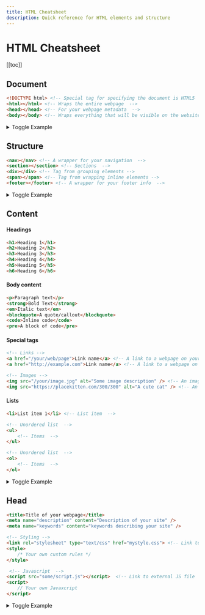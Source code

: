```yaml
---
title: HTML Cheatsheet
description: Quick reference for HTML elements and structure
---
```


# HTML Cheatsheet

[[toc]]

## Document

```html
<!DOCTYPE html> <!-- Special tag for specifying the document is HTML5  -->
<html></html> <!-- Wraps the entire webpage  -->
<head></head> <!-- For your webpage metadata  -->
<body></body> <!-- Wraps everything that will be visible on the website  -->
```

<details class="collapsable">
<summary>Toggle Example</summary>
<div>

```html
<!DOCTYPE html>
<html>
    <head>
        <!-- Meta content here -->
    </head>
    <body>
        <!-- Visible content here -->
    <body>
</html>
```

</div>
</details>


## Structure

```html
<nav></nav> <!-- A wrapper for your navigation  -->
<section></section> <!-- Sections  -->
<div></div> <!-- Tag from grouping elements -->
<span></span> <!-- Tag from wrapping inline elements -->
<footer></footer> <!-- A wrapper for your footer info  -->
```

<details class="collapsable">
<summary>Toggle Example</summary>
<div>

```html
<body>
    <nav></nav>
    <section>
        <div>Some content<div>
        <div>Some other content<div>
    </section>
    <section>
        <div>
            <span>More</span> <span>content</span>
        <div>
    </section>
    <footer>
        <div>Logo</div>
        <div>Links</div>
    </footer>
<body>
```

</div>
</details>

## Content

#### Headings

```html
<h1>Heading 1</h1>
<h2>Heading 2</h2>
<h3>Heading 3</h3>
<h4>Heading 4</h4>
<h5>Heading 5</h5>
<h6>Heading 6</h6>
```


#### Body content

```html
<p>Paragraph text</p>
<strong>Bold Text</strong>
<em>Italic text</em>
<blockquote>A quote/callout</blockquote>
<code>Inline code</code>
<pre>A block of code</pre>
```

#### Special tags

```html
<!-- Links -->
<a href="/your/web/page">Link name</a> <!-- A link to a webpage on your site  -->
<a href="http://example.com">Link name</a> <!-- A link to a webpage on the internet  -->

<!-- Images -->
<img src="/your/image.jpg" alt="Some image description" /> <!-- An image hosted on your website  -->
<img src="https://placekitten.com/300/300" alt="A cute cat" /> <!-- An from another website -->
```

#### Lists 

```html
<li>List item 1</li> <!-- List item  -->

<!-- Unordered list  -->
<ul>
    <!-- Items  -->
</ul> 

<!-- Unordered list  -->
<ol>
    <!-- Items  -->
</ol> 
```


<details class="collapsable">
<summary>Toggle Example</summary>
<div>

```html
<ul>
    <li>List item 1</li>
    <li>List item 2</li>
</ul>
<ol>
    <li>List item 1</li>
    <li>List item 2</li>
</ol>
```

</div>
</details>

## Head


```html
<title>Title of your webpage</title>
<meta name="description" content="Description of your site" />
<meta name="keywords" content="keywords describing your site" />

<!-- Styling -->
<link rel="stylesheet" type="text/css" href="mystyle.css"> <!-- Link to external CSS  -->
<style>
    /* Your own custom rules */
</style>

 <!-- Javascript  -->
<script src="some/script.js"></script>  <!-- Link to external JS file  -->
<script>
    // Your own Javaxcript
</script>
```


<details class="collapsable">
<summary>Toggle Example</summary>
<div>

```html
<head>
    <title>Title of your webpage</title>
    <meta name="description" content="Description of your site" />
    <meta name="keywords" content="keywords describing your site" />

    <!-- Use https://bulma.io to style your website -->
    <meta charset="utf-8">
    <meta name="viewport" content="width=device-width, initial-scale=1">
    <link rel="stylesheet" href="https://cdn.jsdelivr.net/npm/bulma@0.8.0/css/bulma.min.css">
    <script defer src="https://use.fontawesome.com/releases/v5.3.1/js/all.js"></script>
</head>
```

</div>
</details>


<AIEditedFooter />